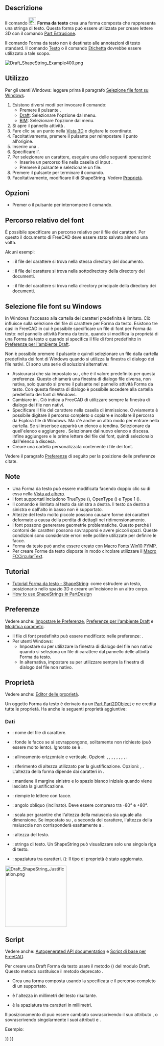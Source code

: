 <languages/>

{{Docnav/it
|[[Draft_Facebinder/it|Lega facce]]
|[[Draft_Hatch/it|Tratteggio]]
|[[Draft_Workbench/it|Draft]]
|IconL=Draft_Facebinder.svg 
|IconR=Draft_Hatch.svg 
|IconC=Workbench_Draft.svg
}}

{{GuiCommand/it
|Name=Draft_ShapeString
|Name/it=Draft Forma da testo
|MenuLocation=Drafting → Forma da testo<br>Annotazione → Forma da testo
|Workbenches=[[Draft_Workbench/it|Draft]], [[BIM_Workbench/it|BIM]]
|Shortcut=
|Version=0.14
|SeeAlso=[[Draft_Text/it|Testo]], [[Draft_Label/it|Draft Etichetta]] [[Part_Extrude/it|Part Estrusione]]
}}

<span id="Description"></span>
==Descrizione==

Il comando [[Image:Draft_ShapeString.svg|24px]] '''Forma da testo''' crea una forma composta che rappresenta una stringa di testo. Questa forma può essere utilizzata per creare lettere 3D con il comando [[Part_Extrude/it|Part Estrusione]].

Il comando Forma da testo non è destinato alle annotazioni di testo standard. Il comando [[Draft_Text/it|Testo]] o il comando [[Draft_Label/it|Etichetta]] dovrebbe essere utilizzato a tale scopo.

[[Image:Draft_ShapeString_Example400.png]]
{{Caption|Per posizionare una Forma da testo basta un singolo punto}}

<span id="Usage"></span>
==Utilizzo==

Per gli utenti Windows: leggere prima il paragrafo [[#Selezione file font su Windows|Selezione file font su Windows]].

<div class="mw-translate-fuzzy">
# Esistono diversi modi per invocare il comando:
#* Premere il pulsante {{Button|[[Image:Draft_ShapeString.svg|16px]] [[Draft_ShapeString/it|Forma da testo]]}}.
#* [[Draft_Workbench/it|Draft]]: Selezionare l'opzione {{MenuCommand|Drafting → [[Image:Draft_ShapeString.svg|16px]] Forma da testo}} dal menu.
#* [[BIM_Workbench/it|BIM]]: Selezionare l'opzione {{MenuCommand|Annotazione → [[Image:Draft_ShapeString.svg|16px]] Forma da testo}} dal menu.
# Si apre il pannello attività {{MenuCommand|Forma da testo}}.
# Fare clic su un punto nella [[3D_view/it|Vista 3D]] o digitare le coordinate.
# Facoltativamente, premere il pulsante {{Button|Reimposta punto}} per reimpostare il punto all'origine.
# Inserire una {{MenuCommand|Stringa}}.
# Specificare l'{{MenuCommand|Altezza}}.
# Per selezionare un carattere, eseguire una delle seguenti operazioni:
#* Inserire un percorso file nella casella di input {{MenuCommand|Font file}}.
#* Premere il pulsante {{Button|...}} e selezionare un file.
# Premere il pulsante {{Button|OK}} per terminare il comando.
# Facoltativamente, modificare il {{PropertyData|Justification}} di ShapeString. Vedere [[#Proprietà|Proprietà]].
</div>

<span id="Options"></span>
== Opzioni ==

* Premer {{KEY|Esc}} o il pulsante {{Button|Annulla}} per interrompere il comando.

<span id="Relative_file_path"></span>
<div class="mw-translate-fuzzy">
==Percorso relativo del font==
</div>

{{version/it|1.1}}

È possibile specificare un percorso relativo per il file dei caratteri. Per questo il documento di FreeCAD deve essere stato salvato almeno una volta.

Alcuni esempi:
* {{FileName|./SomeFont.ttf}}: il file del carattere si trova nella stessa directory del documento.
* {{FileName|./MyDirectory/SomeFont.ttf}}: il file del carattere si trova nella sottodirectory {{FileName|MyDirectory}} della directory dei documenti.
* {{FileName|../SomeFont.ttf}}: il file del carattere si trova nella directory principale della directory dei documenti.

<span id="Font_file_selection_on_Windows"></span>
==Selezione file font su Windows==

<div class="mw-translate-fuzzy">
In Windows l'accesso alla cartella dei caratteri predefinita è limitato. Ciò influisce sulla selezione del file di carattere per Forma da testo. Esistono tre casi in FreeCAD in cui è possibile specificare un file di font per Forma da testo: nel pannello attività Forma da testo, quando si modifica la proprietà {{PropertyData|Font File}} di una Forma da testo e quando si specifica il file di font predefinito in [[Draft_Preferences/it#Testi e quotature|Preferenze per l'ambiente Draft]].
</div>

Non è possibile premere il pulsante {{Button|...}} e quindi selezionare un file dalla cartella predefinita dei font di Windows quando si utilizza la finestra di dialogo dei file nativi. Ci sono una serie di soluzioni alternative:
* Assicurarsi che {{MenuCommand|DontUseNativeFontDialog}} sia impostato su {{True}}, che è il valore predefinito per questa preferenza. Questo chiamerà una finestra di dialogo file diversa, non nativa, solo quando si preme il pulsante {{Button|...}} nel pannello attività Forma da testo. Con questa finestra di dialogo è possibile accedere alla cartella predefinita dei font di Windows.
* Cambiare {{MenuCommand|DontUseNativeDialog}} in {{True}}. Ciò indica a FreeCAD di utilizzare sempre la finestra di dialogo dei file non nativi.
* Specificare il file del carattere nella casella di immissione. Ovviamente è possibile digitare il percorso completo o copiare e incollare il percorso da Esplora file di Windows. Ma c'è anche un altro modo per entrare nella cartella. Se si inserisce {{Value|C:\}} apparirà un elenco a tendina. Selezionare {{Value|Windows}} da quell'elenco e aggiungere {{Value|\F}}. Selezionare {{Value|Fonts}} dal nuovo elenco a discesa. Infine aggiungere {{Value|\}} e le prime lettere del file del font, quindi selezionalo dall'elenco a discesa.
* Creare una cartella personalizzata contenente i file dei font.

Vedere il paragrafo [[#Preferenze|Preferenze]] di seguito per la posizione delle preferenze citate.

<span id="Notes"></span>
==Note==

<div class="mw-translate-fuzzy">
* Una Forma da testo può essere modificata facendo doppio clic su di essa nella [[Tree_view/it|Vista ad albero]].
* I font supportati includono TrueType ({{FileName|.ttf}}), OpenType ({{FileName|.otf}}) e Type 1 ({{FileName|.pfb}}).
* Il comando è limitato al testo da sinistra a destra. Il testo da destra a sinistra e dall'alto in basso non è supportato.
* Altezze del testo molto piccole possono causare forme dei caratteri deformate a causa della perdita di dettagli nel ridimensionamento.
* I font possono genererare geometrie problematiche. Questo perché i contorni dei caratteri possono sovrapporsi e avere piccoli spazi. Queste condizioni sono considerate errori nelle poliline utilizzate per definire le facce.
* Forma da testo può anche essere creato con [[Macro_Fonts_Win10_PYMP/it|Macro Fonts Win10 PYMP]].
* Per creare Forme da testo disposte in modo circolare utilizzare il [[Macro_FCCircularText/it|Macro FCCircularText]].
</div>

<span id="Tutorials"></span>
==Tutorial==

<div class="mw-translate-fuzzy">
* [[Draft_ShapeString_tutorial/it|Tutorial Forma da testo - ShapeString]]: come estrudere un testo, posizionarlo nello spazio 3D e creare un'incisione in un altro corpo.
* [https://forum.freecadweb.org/viewtopic.php?f=3&t=36623 How to use ShapeStrings in PartDesign]
</div>

<span id="Preferences"></span>
==Preferenze==

Vedere anche: [[Preferences_Editor/it|Impostare le Preferenze]], [[Draft_Preferences/it|Preferenze per l'ambiente Draft]] e [[Std_DlgParameter/it|Modifica parametri]].

* Il file di font predefinito può essere modificato nelle preferenze: {{MenuCommand|Modifica → Preferenze... → Draft → Testi e quotature → Font predefinito per Forma da testo}}.
* Per utenti Windows:
** Impostare {{MenuCommand|Strumenti → Modifica parametri... → BaseApp → Preferences → Dialog → DontUseNativeFontDialog}} su {{True}} per utilizzare la finestra di dialogo del file non nativo quando si seleziona un file di carattere dal pannello delle attività Forma da testo.
** In alternativa, impostare {{MenuCommand|Strumenti → Modifica parametri... → BaseApp → Preferences → Dialog → DontUseNativeDialog}} su {{True}} per utilizzare sempre la finestra di dialogo del file non nativo.

<span id="Properties"></span>
== Proprietà ==

Vedere anche: [[Property_editor/it|Editor delle proprietà]].

Un oggetto Forma da testo è derivato da un [[Part_Part2DObject/it|Part Part2DObject]] e ne eredita tutte le proprietà. Ha anche le seguenti proprietà aggiuntive:

<span id="Data"></span>
===Dati===

{{TitleProperty|Draft}}

* {{PropertyData|Font File|File}}: nome del file di carattere.
* {{PropertyData|Fuse|Bool}}: fonde le facce se si sovrappongono, solitamente non richiesto (può essere molto lento). Ignorato se {{PropertyData|Make Face}} è {{FALSE}}. {{Version/it|1.0}}
* {{PropertyData|Justification|Enumeration}}: allineamento orizzontale e verticale. Opzioni: {{value|Top-Left}}, {{value|Top-Center}}, {{value|Top-Right}}, {{value|Middle-Left}}, {{value|Middle-Center}}, {{value|Middle-Right}}, {{value|Bottom-Left}}, {{value|Bottom-Center}}, {{value|Bottom-Right}}. {{Version/it|1.0}}
* {{PropertyData|Justification Reference|Enumeration}}: riferimento di altezza utilizzato per la giustificazione. Opzioni: {{value|Cap Height}}, {{value|Shape Height}}. L'altezza della forma dipende dai caratteri in {{PropertyData|String}}. {{Version/it|1.0}}
* {{PropertyData|Keep Left Margin|Bool}}: mantiene il margine sinistro e lo spazio bianco iniziale quando viene lasciata la giustificazione. {{Version/it|1.0}}
* {{PropertyData|Make Face|Bool}}: riempie le lettere con facce.
* {{PropertyData|Oblique Angle|Angolo}}: angolo obliquo (inclinato). Deve essere compreso tra -80° e +80°. {{Version/it|1.0}}
* {{PropertyData|Scale To Size|Bool}}: scala per garantire che l'altezza della maiuscola sia uguale alla dimensione. Se impostato su {{FALSE}}, a seconda del carattere, l'altezza della maiuscola non corrisponderà esattamente a {{PropertyData|Size}}. {{Version/it|1.0}}
* {{PropertyData|Size|Length}}: altezza del testo.
* {{PropertyData|String|String}}: stringa di testo. Un ShapeString può visualizzare solo una singola riga di testo.
* {{PropertyData|Tracking|Distance}}: spaziatura tra caratteri. ({{Version/it|1.0}}): Il tipo di proprietà è stato aggiornato.

[[Image:Draft_ShapeString_Justification.png|200px]]
{{Caption|L'altezza del rettangolo rosso (linea continua) è uguale all'altezza del carattere maiuscolo.<br>
L'altezza del rettangolo verde (linea tratteggiata) è uguale all'altezza della forma.<br>
Gli angoli, i punti medi dei bordi e il centro dei rettangoli<br>
corrispondono alle 9 opzioni di giustificazione: in alto a sinistra a in basso a destra.}}

<span id="Scripting"></span>
==Script==

Vedere anche: [https://freecad.github.io/SourceDoc/ Autogenerated API documentation] e [[FreeCAD Scripting Basics/it|Script di base per FreeCAD]].

Per creare una Draft Forma da testo usare il metodo {{incode|make_shapestring}} ({{Version/it|0.19}}) del modulo Draft. Questo metodo sostituisce il metodo deprecato {{incode|makeShapeString}}.

{{Code|code=
shapestring = make_shapestring(String, FontFile, Size=100, Tracking=0)
}}

* Crea una forma composta {{incode|shapestring}} usando la  {{incode|String}}  specificata e il percorso completo di un {{incode|FontFile}} supportato.
* {{incode|Size}} è l'altezza in millimetri del testo risultante.
* {{incode|Tracking}} è la spaziatura tra caratteri in millimetri.

Il posizionamento di {{incode|ShapeString}} può essere cambiato sovrascrivendo il suo attributo {{incode|Placement}}, o sovrascrivendo singolarmente i suoi attributi {{incode|Placement.Base}} e {{incode|Placement.Rotation}}.

Esempio:

{{Code|code=
import FreeCAD as App
import Draft

doc = App.newDocument()

font1 = "/usr/share/fonts/truetype/msttcorefonts/Arial.ttf"
font2 = "/usr/share/fonts/truetype/dejavu/DejaVuSerif.ttf"
font3 = "/usr/share/fonts/truetype/freefont/FreeSerifItalic.ttf"

S1 = Draft.make_shapestring("This is a sample text", font1, 200)

S2 = Draft.make_shapestring("Inclined text", font2, 200, 10)

zaxis = App.Vector(0, 0, 1)
p2 = App.Vector(-1000, 500, 0)
place2 = App.Placement(p2, App.Rotation(zaxis, 45))
S2.Placement = place2

S3 = Draft.make_shapestring("Upside-down text", font3, 200, 10)
S3.Placement.Base = App.Vector(0, -1000, 0)
S3.Placement.Rotation = App.Rotation(zaxis, 180)

doc.recompute()
}}


{{Docnav/it
|[[Draft_Facebinder/it|Lega facce]]
|[[Draft_Hatch/it|Tratteggio]]
|[[Draft_Workbench/it|Draft]]
|IconL=Draft_Facebinder.svg 
|IconR=Draft_Hatch.svg 
|IconC=Workbench_Draft.svg
}}

{{Draft Tools navi{{#translation:}}}}
{{Userdocnavi{{#translation:}}}}